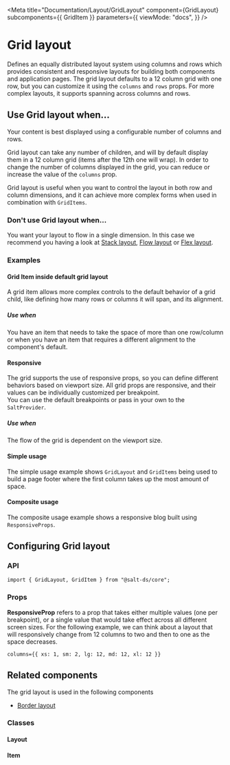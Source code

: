 
<Meta
  title="Documentation/Layout/GridLayout"
  component={GridLayout}
  subcomponents={{ GridItem }}
  parameters={{
    viewMode: "docs",
  }}
/>

# Grid layout

Defines an equally distributed layout system using columns and rows which provides consistent and responsive layouts for building both components and application pages.
The grid layout defaults to a 12 column grid with one row, but you can customize it using the `columns` and `rows` props.
For more complex layouts, it supports spanning across columns and rows.

<Canvas>
  <Story id="layout-gridlayout--default-grid-layout" />
</Canvas>

## Use Grid layout when...

Your content is best displayed using a configurable number of columns and rows.

Grid layout can take any number of children, and will by default display them in a 12 column grid (items after the 12th one will wrap).
In order to change the number of columns displayed in the grid, you can reduce or increase the value of the `columns` prop.

Grid layout is useful when you want to control the layout in both row and column dimensions, and it can achieve more complex forms when used in combination with `GridItems`.

### Don't use Grid layout when...

You want your layout to flow in a single dimension. In this case we recommend you having a look at [Stack layout](?path=/docs/documentation-layout-stacklayout--page), [Flow layout](?path=/docs/documentation-layout-flowlayout--page) or [Flex layout](?path=/docs/documentation-layout-flexlayout--page).

### Examples

#### Grid Item inside default grid layout

A grid item allows more complex controls to the default behavior of a grid child, like defining how many rows or columns it will span, and its alignment.

##### Use when

You have an item that needs to take the space of more than one row/column or when you have an item that requires a different alignment to the component's default.

<Canvas>
  <Story id="layout-gridlayout-griditem--grid-item-wrapper" />
</Canvas>

#### Responsive

The grid supports the use of responsive props, so you can define different behaviors based on viewport size.
All grid props are responsive, and their values can be individually customized per breakpoint.  
You can use the default breakpoints or pass in your own to the `SaltProvider`.

##### Use when

The flow of the grid is dependent on the viewport size.

<Canvas>
  <Story id="layout-gridlayout--grid-layout-responsive-view-with-custom-breakpoints" />
</Canvas>

#### Simple usage

The simple usage example shows `GridLayout` and `GridItems` being used to build a page footer where the first column takes up the most amount of space.

<Canvas>
  <Story id="layout-gridlayout--grid-layout-footer" />
</Canvas>

#### Composite usage

The composite usage example shows a responsive blog built using `ResponsiveProps`.

<Canvas>
  <Story id="layout-gridlayout--grid-layout-composite" />
</Canvas>

## Configuring Grid layout

### API

```
import { GridLayout, GridItem } from "@salt-ds/core";
```

### Props

**ResponsiveProp** refers to a prop that takes either multiple values (one per breakpoint), or a single value that would take effect across all different screen sizes.
For the following example, we can think about a layout that will responsively change from 12 columns to two and then to one as the space decreases.

```
columns={{ xs: 1, sm: 2, lg: 12, md: 12, xl: 12 }}
```

<ArgsTable of={GridLayout} />

## Related components

The grid layout is used in the following components

- [Border layout](?path=/docs/documentation-layout-borderlayout--page)

### Classes

#### Layout

<CSSClassTable of={GridLayout} />

#### Item

<CSSClassTable of={GridItem} />

<HelpAndSupport />
